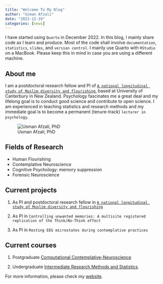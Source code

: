 ```yaml
---
title: "Welcome To My Blog"
author: "Usman Afzali"
date: "2022-12-19"
categories: [news]
---
```


I have started using `Quarto` in December 2022. In this blog, I mainly share code as I learn and produce. Most of the code shall involve `documentation`, `statistics`, `slides`, and `version control`. I mainly use Quarto with `RStudio` on a MacBook. Please keep this in mind in case you are using a different machine.

## About me

I am a postdoctoral research fellow and PI of [`A national longitudinal study of Muslim diversity and flourishing`](https://usman-afzali.github.io/nzavs-flourishing/), based at University of Canterbury in New Zealand. Psychology fascinates me a great deal and my lifelong goal is to conduct good science and contribute to open science. I am experienced in teaching statistics and research methods and my immediate goal is to become a permanent (tenure-track) `lecturer in psychology`.

![Usman Afzali, PhD](ua.jpeg){.column-margin}


## Fields of Research

-   Human Flourishing
-   Contemplative Neuroscience
-   Cognitive Psychology: memory suppression
-   Forensic Neuroscience

## Current projects

1.  As PI and postdoctoral research fellow in [`A national longitudinal study of Muslim diversity and flourishing`](https://usman-afzali.github.io/nzavs-flourishing/)

2.  As PI in `Controlling unwanted memories: A multisite registered replication of the Think/No-Think effect`

3.  As PI in `Resting EEG microstates during contemplative practices`

## Current courses

1.  Postgraduate [Computational Contemplative-Neuroscience](https://www.canterbury.ac.nz/courseinfo/GetCourseDetails.aspx?course=PSYC480&occurrence=23S1(C)&year=2023)

2.  Undergraduate [Intermediate Research Methods and Statistics](https://www.canterbury.ac.nz/courseinfo/GetCourseDetails.aspx?course=PSYC344&occurrence=22S2(C)&year=2022).

For more information, please check my [website](http://www.usmanafzali.com).
